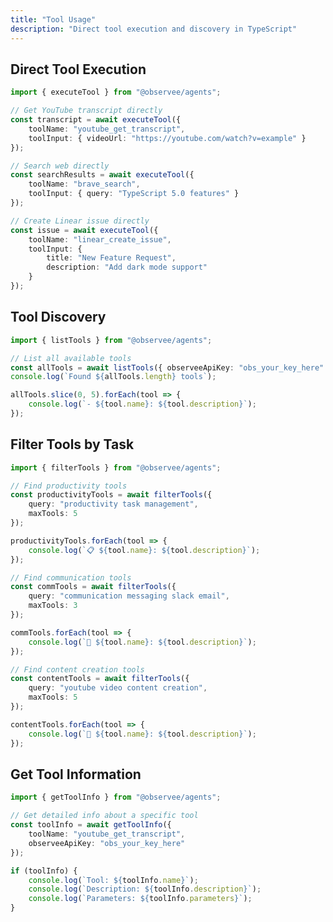 ```yaml
---
title: "Tool Usage"
description: "Direct tool execution and discovery in TypeScript"
---
```


## Direct Tool Execution

```typescript
import { executeTool } from "@observee/agents";

// Get YouTube transcript directly
const transcript = await executeTool({
    toolName: "youtube_get_transcript",
    toolInput: { videoUrl: "https://youtube.com/watch?v=example" }
});

// Search web directly
const searchResults = await executeTool({
    toolName: "brave_search",
    toolInput: { query: "TypeScript 5.0 features" }
});

// Create Linear issue directly
const issue = await executeTool({
    toolName: "linear_create_issue",
    toolInput: {
        title: "New Feature Request",
        description: "Add dark mode support"
    }
});
```

## Tool Discovery

```typescript
import { listTools } from "@observee/agents";

// List all available tools
const allTools = await listTools({ observeeApiKey: "obs_your_key_here" });
console.log(`Found ${allTools.length} tools`);

allTools.slice(0, 5).forEach(tool => {
    console.log(`- ${tool.name}: ${tool.description}`);
});
```

## Filter Tools by Task

```typescript
import { filterTools } from "@observee/agents";

// Find productivity tools
const productivityTools = await filterTools({
    query: "productivity task management",
    maxTools: 5
});

productivityTools.forEach(tool => {
    console.log(`📋 ${tool.name}: ${tool.description}`);
});

// Find communication tools
const commTools = await filterTools({
    query: "communication messaging slack email",
    maxTools: 3
});

commTools.forEach(tool => {
    console.log(`💬 ${tool.name}: ${tool.description}`);
});

// Find content creation tools
const contentTools = await filterTools({
    query: "youtube video content creation",
    maxTools: 5
});

contentTools.forEach(tool => {
    console.log(`🎥 ${tool.name}: ${tool.description}`);
});
```

## Get Tool Information

```typescript
import { getToolInfo } from "@observee/agents";

// Get detailed info about a specific tool
const toolInfo = await getToolInfo({
    toolName: "youtube_get_transcript",
    observeeApiKey: "obs_your_key_here"
});

if (toolInfo) {
    console.log(`Tool: ${toolInfo.name}`);
    console.log(`Description: ${toolInfo.description}`);
    console.log(`Parameters: ${toolInfo.parameters}`);
}
```